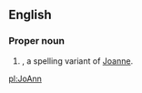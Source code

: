 {{also|Joann|Jo-Ann}}
==English==

===Proper noun===
{{en-proper noun}}

# {{given name|female|from=Hebrew}}, a spelling variant of [[Joanne]].

[[pl:JoAnn]]